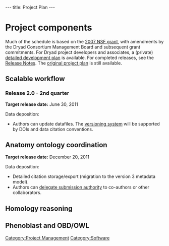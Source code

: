 ---
title: Project Plan
---

=Project components=

Much of the schedule is based on the [[MEDIA:Dryad.proj.descr.07.pdf|2007 NSF grant]], with amendments by the Dryad Consortium Management Board and subsequent grant commitments. For Dryad project developers and associates, a (private) [[WG:Detailed Development Plan|detailed development plan]] is available.  For completed releases, see the [[Release Notes]].  The [[Repository Development Plan 2006|original project plan]] is still available.

==Scalable workflow==
=== Release 2.0 - 2nd quarter ===

'''Target release date:''' June 30, 2011

Data deposition:
* Authors can update datafiles.  The [[Versioning|versioning system]] will be supported by DOIs and data citation conventions.

==Anatomy ontology coordination==

'''Target release date:''' December 20, 2011

Data deposition:
* Detailed citation storage/export (migration to the version 3 metadata model).
* Authors can [[Coauthor PIN|delegate submission authority]] to co-authors or other collaborators.

==Homology reasoning==


==Phenoblast and OBD/OWL==

[[Category:Project Management]]
[[Category:Software]]
